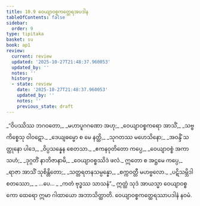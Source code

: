 ```yaml
---
title: 10.9 ဝေယျာဝစ္စကတ္ထေရအပဒါန
tableOfContents: false
sidebar:
  order: 9
type: tipitaka
basket: su
book: ap1
review:
  current: review
  updated: '2025-10-27T21:48:37.960053'
  updated_by: ''
  notes: ''
  history:
  - state: review
    date: '2025-10-27T21:48:37.960053'
    updated_by: ''
    notes: ''
    previous_state: draft
---
```



<ReviewStatus review={frontmatter.review} showDetails={true} />

<HypothesisAnnotation frontmatter={frontmatter} />

<DynamicBreadcrumb />

<Division number="51" book="ap1" e="ch" v="20" p="152">

<Paragraph number="1831" type="verses" book="ap1">
_“ဝိပဿိဿ ဘဂဝတော,_  
_မဟာပူဂဂဏော အဟု;_  
_ဝေယျာဝစ္စကရော အာသိံ,_  
_သဗ္ဗကိစ္စေသု ဝါဝဋော._  

</Paragraph>

</Division>
<Division number="52" book="ap1" e="ch" v="20" p="152">

<Paragraph number="1832" type="verses" book="ap1">
_ဒေယျဓမ္မော စ မေ နတ္ထိ,_  
_သုဂတဿ မဟေသိနော;_  
_အဝန္ဒိံ သတ္ထုနော ပါဒေ,_  
_ဝိပ္ပသန္နေန စေတသာ._  

</Paragraph>

</Division>
<Division number="53" book="ap1" e="ch" v="20" p="152">

<Paragraph number="1833" type="verses" book="ap1">
_ဧကနဝုတိတော ကပ္ပေ,_  
_ဝေယျာဝစ္စံ အကာသဟံ;_  
_ဒုဂ္ဂတိံ နာဘိဇာနာမိ,_  
_ဝေယျာဝစ္စဿိဒံ ဖလံ._  

</Paragraph>

</Division>
<Division number="54" book="ap1" e="ch" v="20" p="152">

<Paragraph number="1834" type="verses" book="ap1">
ဣတော စ အဋ္ဌမေ ကပ္ပေ,_  
_ရာဇာ အာသိံ သုစိန္တိတော;_  
_သတ္တရတနသမ္ပန္နော,_  
_စက္ကဝတ္တီ မဟဗ္ဗလော._  

</Paragraph>

</Division>
<Division number="55" book="ap1" e="ch" v="20" p="152">

<Paragraph number="1835" type="verses" book="ap1">
_ပဋိသမ္ဘိဒါ စတဿော,_  
_ …ပေ… _  
_ကတံ ဗုဒ္ဓဿ သာသနံ”._  

</Paragraph>

<Paragraph number="1836" book="ap1">
ဣတ္ထံ သုဒံ အာယသ္မာ ဝေယျာဝစ္စကော ထေရော ဣမာ ဂါထာယော အဘာသိတ္ထာတိ.

</Paragraph>
</Division>

<Paragraph number="1837" type="center" book="ap1">
ဝေယျာဝစ္စကတ္ထေရဿာပဒါနံ နဝမံ.
</Paragraph>